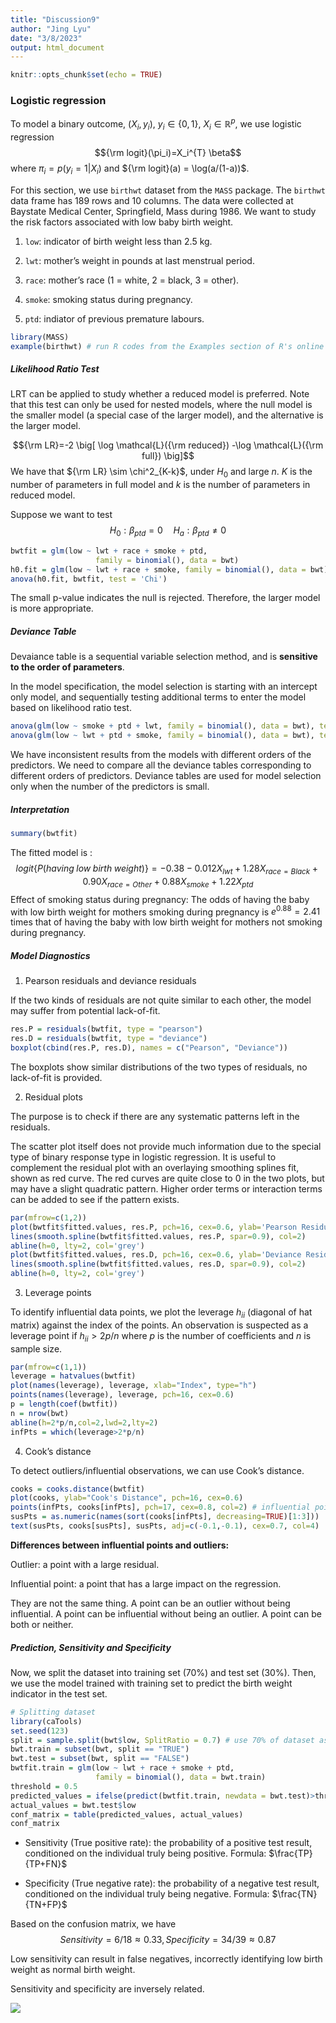 ```yaml
---
title: "Discussion9"
author: "Jing Lyu"
date: "3/8/2023"
output: html_document
---
```


```r
knitr::opts_chunk$set(echo = TRUE)
```

### Logistic regression

To model a binary outcome, $(X_i, y_i)$, $y_i \in \{0,1\}$, $X_i \in \mathbb{R}^p$, we use logistic regression 
$${\rm logit}(\pi_i)=X_i^{T} \beta$$
where $\pi_i = p(y_i=1|X_i)$ and ${\rm logit}(a) = \log(a/(1-a))$. 

For this section, we use `birthwt` dataset from the `MASS` package. The `birthwt` data frame has 189 rows and 10 columns. The data were collected at Baystate Medical Center, Springfield, Mass during 1986. We want to study the risk factors associated with low baby birth weight.

(1) `low`: indicator of birth weight less than 2.5 kg.

(2) `lwt`: mother's weight in pounds at last menstrual period.

(3) `race`: mother's race (1 = white, 2 = black, 3 = other).

(4) `smoke`: smoking status during pregnancy.

(5) `ptd`: indiator of previous premature labours.


```r
library(MASS)
example(birthwt) # run R codes from the Examples section of R's online help topic
```
##### Likelihood Ratio Test

LRT can be applied to study whether a reduced model is preferred. Note that this test can only be used for nested models, where the null model is the smaller model (a special case of the larger model), and the alternative is the larger model. 

$${\rm LR}=-2 \big[ \log \mathcal{L}({\rm reduced}) -\log \mathcal{L}({\rm full}) \big]$$
We have that ${\rm LR} \sim \chi^2_{K-k}$, under $H_0$ and large $n$. $K$ is the number of parameters in full model and $k$ is the number of parameters in reduced model.

Suppose we want to test
$$H_0: \beta_{ptd}=0\quad H_a:\beta_{ptd}\neq0$$

```r
bwtfit = glm(low ~ lwt + race + smoke + ptd,
                   family = binomial(), data = bwt)
h0.fit = glm(low ~ lwt + race + smoke, family = binomial(), data = bwt)
anova(h0.fit, bwtfit, test = 'Chi')
```

The small p-value indicates the null is rejected. Therefore, the larger model is more appropriate. 

##### Deviance Table

Devaiance table is a sequential variable selection method, and is **sensitive to the order of parameters**.

In the model specification, the model selection is starting with an intercept only model, and sequentially testing additional terms to enter the model based on likelihood ratio test.

```r
anova(glm(low ~ smoke + ptd + lwt, family = binomial(), data = bwt), test = "Chi")
anova(glm(low ~ lwt + ptd + smoke, family = binomial(), data = bwt), test = "Chi") # change the order
```
We have inconsistent results from the models with different orders of the predictors. We need to compare all the deviance tables corresponding to different orders of predictors. Deviance tables are used for model selection only when the number of the predictors is small.

##### Interpretation

```r
summary(bwtfit)
```
The fitted model is :
$$logit\{P(having\; low\; birth\;  weight)\}=-0.38-0.012X_{lwt}+1.28X_{race=Black}+0.90X_{race=Other}+0.88X_{smoke}+1.22X_{ptd}$$
Effect of smoking status during pregnancy: The odds of having the baby with low birth weight for mothers smoking during pregnancy is $e^{0.88}=2.41$ times that of having the baby with low birth weight for mothers not smoking during pregnancy.

##### Model Diagnostics

1. Pearson residuals and deviance residuals

If the two kinds of residuals are not quite similar to each other, the model may suffer from potential lack-of-fit.

```r
res.P = residuals(bwtfit, type = "pearson")
res.D = residuals(bwtfit, type = "deviance")
boxplot(cbind(res.P, res.D), names = c("Pearson", "Deviance"))
```

The boxplots show similar distributions of the two types of residuals, no lack-of-fit is provided.

2. Residual plots

The purpose is to check if there are any systematic patterns left in the residuals.

The scatter plot itself does not provide much information due to the special type of binary response type in logistic regression. It is useful to complement the residual plot with an overlaying smoothing splines fit, shown as red curve. The red curves are quite close to 0 in the two plots, but may have a slight quadratic pattern. Higher order terms or interaction terms can be added to see if the pattern exists.

```r
par(mfrow=c(1,2))
plot(bwtfit$fitted.values, res.P, pch=16, cex=0.6, ylab='Pearson Residuals', xlab='Fitted Values')
lines(smooth.spline(bwtfit$fitted.values, res.P, spar=0.9), col=2)
abline(h=0, lty=2, col='grey')
plot(bwtfit$fitted.values, res.D, pch=16, cex=0.6, ylab='Deviance Residuals', xlab='Fitted Values')
lines(smooth.spline(bwtfit$fitted.values, res.D, spar=0.9), col=2)
abline(h=0, lty=2, col='grey')
```

3. Leverage points

To identify influential data points, we plot the leverage $h_{ii}$ (diagonal of hat matrix) against the index of the points. An observation is suspected as a leverage point if $h_{ii}>2p/n$ where $p$ is the number of coefficients and $n$ is sample size.

```r
par(mfrow=c(1,1))
leverage = hatvalues(bwtfit)
plot(names(leverage), leverage, xlab="Index", type="h")
points(names(leverage), leverage, pch=16, cex=0.6)
p = length(coef(bwtfit))
n = nrow(bwt)
abline(h=2*p/n,col=2,lwd=2,lty=2)
infPts = which(leverage>2*p/n)
```

4. Cook's distance

To detect outliers/influential observations, we can use Cook’s distance.

```r
cooks = cooks.distance(bwtfit)
plot(cooks, ylab="Cook's Distance", pch=16, cex=0.6)
points(infPts, cooks[infPts], pch=17, cex=0.8, col=2) # influential points
susPts = as.numeric(names(sort(cooks[infPts], decreasing=TRUE)[1:3]))
text(susPts, cooks[susPts], susPts, adj=c(-0.1,-0.1), cex=0.7, col=4)
```

**Differences between influential points and outliers:**

Outlier: a point with a large residual.

Influential point: a point that has a large impact on the regression. 

They are not the same thing. A point can be an outlier without being influential. A point can be influential without being an outlier. A point can be both or neither.

##### Prediction, Sensitivity and Specificity

Now, we split the dataset into training set (70%) and test set (30%). Then, we use the model trained with training set to predict the birth weight indicator in the test set.

```r
# Splitting dataset
library(caTools)
set.seed(123)
split = sample.split(bwt$low, SplitRatio = 0.7) # use 70% of dataset as training set and 30% as test set
bwt.train = subset(bwt, split == "TRUE")
bwt.test = subset(bwt, split == "FALSE")
bwtfit.train = glm(low ~ lwt + race + smoke + ptd,
                   family = binomial(), data = bwt.train)
threshold = 0.5
predicted_values = ifelse(predict(bwtfit.train, newdata = bwt.test)>threshold,1,0)
actual_values = bwt.test$low
conf_matrix = table(predicted_values, actual_values)
conf_matrix
```
* Sensitivity (True positive rate): the probability of a positive test result, conditioned on the individual truly being positive. Formula: $\frac{TP}{TP+FN}$

* Specificity (True negative rate): the probability of a negative test result, conditioned on the individual truly being negative. Formula: $\frac{TN}{TN+FP}$

Based on the confusion matrix, we have 
$$Sensitivity=6/18\approx0.33, Specificity=34/39\approx0.87$$

Low sensitivity can result in false negatives, incorrectly identifying low birth weight as normal birth weight.

Sensitivity and specificity are inversely related.

![](/Users/jinglyu/Desktop/ucd/2023W/STA207/CourseMaterials/Discussion/Discussion9/table1.jpg)
